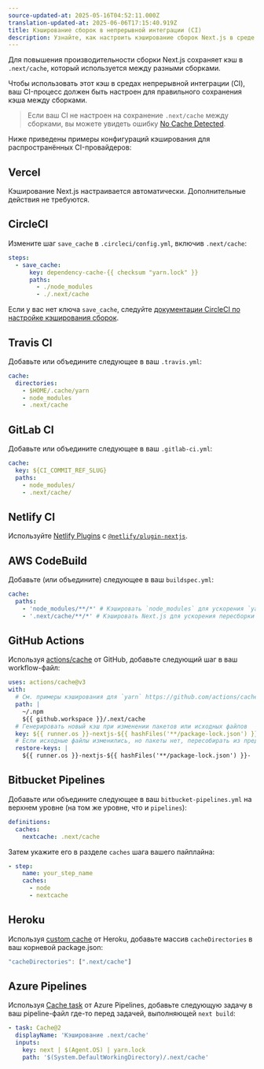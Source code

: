 ```yaml
---
source-updated-at: 2025-05-16T04:52:11.000Z
translation-updated-at: 2025-06-06T17:15:40.919Z
title: Кэширование сборок в непрерывной интеграции (CI)
description: Узнайте, как настроить кэширование сборок Next.js в среде непрерывной интеграции
---
```


Для повышения производительности сборки Next.js сохраняет кэш в `.next/cache`, который используется между разными сборками.

Чтобы использовать этот кэш в средах непрерывной интеграции (CI), ваш CI-процесс должен быть настроен для правильного сохранения кэша между сборками.

> Если ваш CI не настроен на сохранение `.next/cache` между сборками, вы можете увидеть ошибку [No Cache Detected](/docs/messages/no-cache).

Ниже приведены примеры конфигураций кэширования для распространённых CI-провайдеров:

## Vercel

Кэширование Next.js настраивается автоматически. Дополнительные действия не требуются.

## CircleCI

Измените шаг `save_cache` в `.circleci/config.yml`, включив `.next/cache`:

```yaml
steps:
  - save_cache:
      key: dependency-cache-{{ checksum "yarn.lock" }}
      paths:
        - ./node_modules
        - ./.next/cache
```

Если у вас нет ключа `save_cache`, следуйте [документации CircleCI по настройке кэширования сборок](https://circleci.com/docs/2.0/caching/).

## Travis CI

Добавьте или объедините следующее в ваш `.travis.yml`:

```yaml
cache:
  directories:
    - $HOME/.cache/yarn
    - node_modules
    - .next/cache
```

## GitLab CI

Добавьте или объедините следующее в ваш `.gitlab-ci.yml`:

```yaml
cache:
  key: ${CI_COMMIT_REF_SLUG}
  paths:
    - node_modules/
    - .next/cache/
```

## Netlify CI

Используйте [Netlify Plugins](https://www.netlify.com/products/build/plugins/) с [`@netlify/plugin-nextjs`](https://www.npmjs.com/package/@netlify/plugin-nextjs).

## AWS CodeBuild

Добавьте (или объедините) следующее в ваш `buildspec.yml`:

```yaml
cache:
  paths:
    - 'node_modules/**/*' # Кэшировать `node_modules` для ускорения `yarn` или `npm i`
    - '.next/cache/**/*' # Кэшировать Next.js для ускорения пересборки приложения
```

## GitHub Actions

Используя [actions/cache](https://github.com/actions/cache) от GitHub, добавьте следующий шаг в ваш workflow-файл:

```yaml
uses: actions/cache@v3
with:
  # См. примеры кэширования для `yarn` https://github.com/actions/cache/blob/main/examples.md#node---yarn или используйте кэширование через actions/setup-node https://github.com/actions/setup-node
  path: |
    ~/.npm
    ${{ github.workspace }}/.next/cache
  # Генерировать новый кэш при изменении пакетов или исходных файлов
  key: ${{ runner.os }}-nextjs-${{ hashFiles('**/package-lock.json') }}-${{ hashFiles('**/*.js', '**/*.jsx', '**/*.ts', '**/*.tsx') }}
  # Если исходные файлы изменились, но пакеты нет, пересобирать из предыдущего кэша
  restore-keys: |
    ${{ runner.os }}-nextjs-${{ hashFiles('**/package-lock.json') }}-
```

## Bitbucket Pipelines

Добавьте или объедините следующее в ваш `bitbucket-pipelines.yml` на верхнем уровне (на том же уровне, что и `pipelines`):

```yaml
definitions:
  caches:
    nextcache: .next/cache
```

Затем укажите его в разделе `caches` шага вашего пайплайна:

```yaml
- step:
    name: your_step_name
    caches:
      - node
      - nextcache
```

## Heroku

Используя [custom cache](https://devcenter.heroku.com/articles/nodejs-support#custom-caching) от Heroku, добавьте массив `cacheDirectories` в ваш корневой package.json:

```javascript
"cacheDirectories": [".next/cache"]
```

## Azure Pipelines

Используя [Cache task](https://docs.microsoft.com/en-us/azure/devops/pipelines/tasks/utility/cache) от Azure Pipelines, добавьте следующую задачу в ваш pipeline-файл где-то перед задачей, выполняющей `next build`:

```yaml
- task: Cache@2
  displayName: 'Кэширование .next/cache'
  inputs:
    key: next | $(Agent.OS) | yarn.lock
    path: '$(System.DefaultWorkingDirectory)/.next/cache'
```